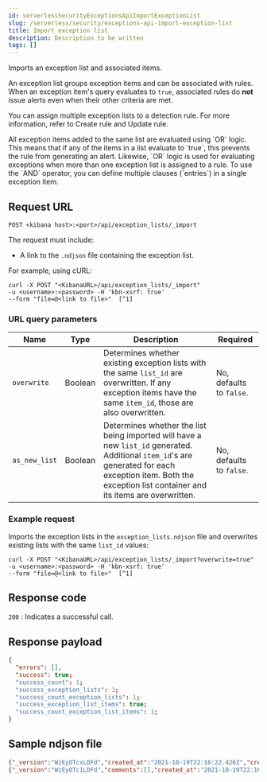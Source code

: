```yaml
---
id: serverlessSecurityExceptionsApiImportExceptionList
slug: /serverless/security/exceptions-api-import-exception-list
title: Import exception list
description: Description to be written
tags: []
---
```


<div id="exceptions-api-import-exception-list"></div>

Imports an exception list and associated items.

An exception list groups <DocLink id="serverlessSecurityExceptionsApiCreateExceptionItem">exception items</DocLink>
and can be associated with rules. When an exception item's query evaluates to
`true`, associated rules do **not** issue alerts even when their other criteria are met.

You can assign multiple exception lists to a detection rule. For more information, refer to <DocLink id="serverlessSecurityRulesApiCreate">Create rule</DocLink> and <DocLink id="serverlessSecurityRulesApiUpdate">Update rule</DocLink>.

<DocCallOut title="Important" color="warning">
All exception items added to the same list are evaluated using
`OR` logic. This means that if any of the items in a list evaluate to `true`, this
prevents the rule from generating an alert. Likewise, `OR` logic is
used for evaluating exceptions when more than one exception list is
assigned to a rule. To use the `AND` operator, you can define multiple clauses
(`entries`) in a single exception item.
</DocCallOut>

## Request URL

`POST <kibana host>:<port>/api/exception_lists/_import`

The request must include:

* A link to the `.ndjson` file containing the exception list.

For example, using cURL:

```console
curl -X POST "<KibanaURL>/api/exception_lists/_import"
-u <username>:<password> -H 'kbn-xsrf: true'
--form "file=@<link to file>"  [^1]
```
[^1]: The relative link to the `.ndjson` file containing the exception list.

### URL query parameters

| Name | Type | Description | Required |
|---|---|---|---|
| `overwrite` | Boolean | Determines whether existing exception lists with the same `list_id` are overwritten. If any exception items have the same `item_id`, those are also overwritten. | No, defaults to `false`. |
| `as_new_list` | Boolean | Determines whether the list being imported will have a new `list_id` generated. Additional `item_id`'s are generated for each exception item. Both the exception list container and its items are overwritten. | No, defaults to `false`. |

### Example request

Imports the exception lists in the `exception_lists.ndjson` file and overwrites
existing lists with the same `list_id` values:

```console
curl -X POST "<KibanaURL>/api/exception_lists/_import?overwrite=true"
-u <username>:<password> -H 'kbn-xsrf: true'
--form "file=@<link to file>"  [^1]
```
[^1]: The relative link to the `.ndjson` file containing the exception list.

## Response code

`200` 
    : Indicates a successful call.

## Response payload

```json
{
  "errors": [],
  "success": true;
  "success_count": 1;
  "success_exception_lists": 1;
  "success_count_exception_lists": 1;
  "success_exception_list_items": true;
  "success_count_exception_list_items": 1;
}
```

## Sample ndjson file

```json
{"_version":"WzEyOTcxLDFd","created_at":"2021-10-19T22:16:22.426Z","created_by":"elastic","description":"Query with a rule_id that acts like an external id","id":"3120bfa0-312a-11ec-9af9-ebd1fe0a2379","immutable":false,"list_id":"7d7cccb8-db72-4667-b1f3-648efad7c1ee","name":"Query with a rule id Number 1","namespace_type":"single","os_types":[],"tags":[],"tie_breaker_id":"e4daafa2-a60b-4e97-8eb4-2ed54356308f","type":"detection","updated_at":"2021-10-19T22:16:22.491Z","updated_by":"elastic","version":1}
{"_version":"WzEyOTc1LDFd","comments":[],"created_at":"2021-10-19T22:16:36.567Z","created_by":"elastic","description":"Query with a rule id Number 1 - exception list item","entries":[{"field":"@timestamp","operator":"included","type":"exists"}],"id":"398ea580-312a-11ec-9af9-ebd1fe0a2379","item_id":"f7fd00bb-dba8-4c93-9d59-6cbd427b6330","list_id":"7d7cccb8-db72-4667-b1f3-648efad7c1ee","name":"Query with a rule id Number 1 - exception list item","namespace_type":"single","os_types":[],"tags":[],"tie_breaker_id":"54fecdba-1b36-467a-867c-a49aaaa84dcc","type":"simple","updated_at":"2021-10-19T22:16:36.634Z","updated_by":"elastic"}
```